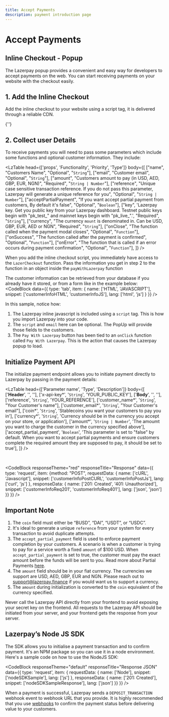 ```yaml
---
title: Accept Payments
description: payment introduction page
---
```


# Accept Payments


## Inline Checkout - Popup
The Lazerpay popup provides a convenient and easy way for developers to accept payments on the web. You can start receiving payments on your website with the checkout easily.

## 1. Add the Inline Checkout
Add the inline checkout to your website using a script tag, it is delivered through a reliable CDN.

<TextBlock>
    {'<script> '}
    <span className="text-pri-500 underline">https://cdn.jsdelivr.net/gh/Lazerpay-Finance/checkout-build@main/checkout@1.0.1/dist/index.min.js</span>
    {' </script>'}
</TextBlock>

## 2. Collect user Details
To receive payments you will need to pass some parameters which include some functions and optional customer information. They include:

<LzTable
    head={['props', 'Functionality', 'Priority', 'Type']}
    body={[
        ["name", "Customers Name", "Optional", "<code>String</code>"],
        ["email", "Customer email", "Optional", "<code>String</code>"],
        ["amount", "Customers amount to pay (in USD, AED, GBP, EUR, NGN)", "Required", "<code>String | Number</code>"],
        ["reference", "Unique case sensitive transaction reference. If you do not pass this parameter, Lazerpay will generate a unique reference for you", "Optional", "<code>String | Number</code>"],
        ["acceptPartialPayment", "If you want accept partial payment from customers, By default it's false", "Optional", "<code>Boolean</code>"],
        ["key", 'Lazerpay key. Get you public key from your Lazerpay dashboard. Testnet public keys begin with "pk_test_" and mainnet keys begin with "pk_live_".', "Required", "<code>String</code>"],
        ["currency", "The currency <code>mount</code> is denominated in. Can be USD, GBP, EUR, AED or NGN", "Required", "<code>String</code>"],
        ["onClose", "The function called when the payment modal closes", "Optional", "<code>Function</code>"],
        ["onSuccess", "The function called after the payment is confirmed", "Optional", "<code>Function</code>"],
        ["onError", "The function that is called if an error occurs during payment confirmation", "Optional", "<code>Function</code>"],
    ]}
/>

When you add the inline checkout script, you immediately have access to the <code>LazerCheckout</code> function. Pass the information you get in step 2 to the function in an object inside the <code>payWithLazerpay</code> function


The customer information can be retrieved from your database if you already have it stored, or from a form like in the example below:
<CodeBlock 
    data={{
        type: 'tab', 
        item: {
            name: ['HTML', 'JAVASCRIPT'], 
            snippet: ['customerInfoHTML', 'customerInfoJS'], 
            lang: ['html', 'js']
            }
        }} 
    />

In this sample, notice how:

1. The Lazerpay inline javascript is included using a <code>script</code> tag. This is how you import Lazerpay into your code.
2. The <code>script</code> and <code>email</code> here can be optional. The PopUp will provide those fields to the customers.
3. The <code>Pay With Lazerpay</code> button has been tied to an <code>onClick</code> function called <code>Pay With Lazerpay</code>. This is the action that causes the Lazerpay popup to load.



## Initialize Payment API

The initialize payment endpoint allows you to initiate payment directly to Lazerpay by passing in the payment details:

<LzTable head={['Parameter name', 'Type', 'Description']} body={[
    ['<strong>Header</strong>', '', ''],
    ['x-api-key*', '<code>String</code>', 'YOUR_PUBLIC_KEY'],
    ['<strong>Body</strong>', '', ''],
    ['reference', '<code>String</code>', 'YOUR_REFERENCE'],
    ['customer_name*', '<code>String</code>', "Your Customer's name"],
    ['customer_email*', '<code>String</code>', "Your Customer's email"],
    ['coin*', '<code>String</code>', 'Stablecoins you want your customers to pay you in'],
    ['currency*', '<code>String</code>', 'Currency should be in the currency you accept on your store, or application'],
    ['amount*', '<code>String | Number</code>', 'The amoumt you want to charge the customer in the currency specified above'],
    ['accept_partial_payment', '<code>Boolean</code>', 'This parameter is set to "false" by default. When you want to accept partial payments and ensure customers complete the required amount they are supposed to pay, it should be set to true'],
]} />

<br />

<CodeBlock
    responseTheme="red"
    responseTitle="Response"
    data={{
        type: 'request',
        item: {method: "POST", requestData: {
            name: ['cURL', 'Javascript'], 
            snippet: ['customerInfoPostCURL', 'customerInfoPostJs'], 
            lang: ['curl', 'js']
        }, 
        responseData: {
            name: ['201: Created', '401: Unauthorized'], 
            snippet: ['customerInfoReq201', 'customerInfoReq401'], 
            lang: ['json', 'json']
        }} 
    }}
/>

## Important Note
1. The <code>coin</code> field must either be “BUSD”, “DAI”, “USDT”, or “USDC”.
2. It's ideal to generate a unique <code>reference</code> from your system for every transaction to avoid duplicate attempts.
3. The <code>accept_partial_payment</code> field is used to enforce payment completion by your customers. A scenario is when a customer is trying to pay for a service worth a fixed <code>amount</code> of $100 USD. When <code>accept_partial_payment</code> is set to true, the customer must pay the exact amount before the funds will be sent to you. Read more about Partial Payments <a href="#">here</a>.
4. The <code>amount</code> field should be in your fiat currency. The currencies we support are USD, AED, GBP, EUR and NGN. Please reach out to <a href="#">support@lazerpay.finance</a> if you would want us to support a currency.
5. The <code>amount</code> during initialization is converted to the <code>coin</code> equivalent of the currency specified.

<Alert status="warning">Never call the Lazerpay API directly from your frontend to avoid exposing your secret key on the frontend. All requests to the Lazerpay API should be initiated from your server, and your frontend gets the response from your server.</Alert>
<br />
## Lazerpay’s Node JS SDK
The SDK allows you to initialise a payment transaction and to confirm payment. It's an NPM package so you can use it in a node environment.
Here's a sample code on how to use the NodeJS SDK:

<CodeBlock 
    responseTheme="default" 
    responseTitle="Response JSON" 
    data={{
        type: 'request', 
        item: { requestData: {
            name: ['Node'], 
            snippet: ['nodeSDKSample'], 
            lang: ['js']
        }, 
        responseData: {
            name: ['201: Created'], 
            snippet: ['nodeSDKSampleResponse'], 
            lang: ['json']
        }} 
    }} 
/>

When a payment is successful, Lazerpay sends a <code>DEPOSIT_TRANSACTION</code> webhook event to webhook URL that you provide. It is highly recommended that you use <a href="#">webhooks</a> to confirm the payment status before delivering value to your customers.

